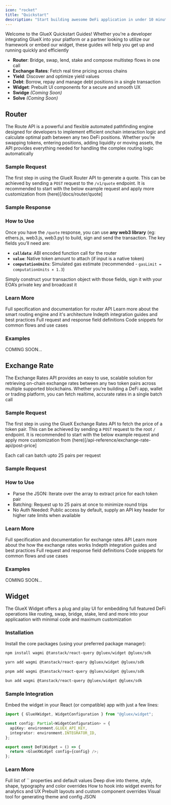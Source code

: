 ```yaml
---
icon: "rocket"
title: "Quickstart"
description: "Start building awesome DeFi application in under 10 minutes"
---
```



Welcome to the GlueX Quickstart Guides! Whether you're a developer integrating GlueX into your platform or a partner looking to utilize our framework or embed our widget, these guides will help you get up and running quickly and efficiently

- **Router**: Bridge, swap, lend, stake and compose multistep flows in one call
- **Exchange Rates**: Fetch real time pricing across chains
- **Yield**: Discover and optimize yield values
- **Debt**: Borrow, repay and manage debt positions in a single transaction
- **Widget**: Prebuilt UI components for a secure and smooth UX
- **Swidge** _(Coming Soon)_
- **Solve** _(Coming Soon)_

## Router

The Route API is a powerful and flexible automated pathfinding engine designed for developers to implement efficient onchain interaction logic and calculate optimal path between any two DeFi positions. Whether you’re swapping tokens, entering positions, adding liquidity or moving assets, the API provides everything needed for handling the complex routing logic automatically

### Sample Request

The first step in using the GlueX Router API to generate a quote. This can be achieved by sending a `POST` request to the `/v1/quote` endpoint. It is recommended to start with the below example request and apply more customization from (here)[/docs/router/quote]

<RouterRequest />

### Sample Response

<RouterResponse />

### How to Use

Once you have the `/quote` response, you can use **any web3 library** (eg: ethers.js, web3.js, web3.py) to build, sign and send the transaction. The key fields you’ll need are:

- **`calldata`**: ABI encoded function call for the router
- **`value`**: Native token amount to attach (if input is a native token)
- **`computationUnits`**: Simulated gas estimate (recommended - `gasLimit = computationUnits × 1.3`)

Simply construct your transaction object with those fields, sign it with your EOA’s private key and broadcast it

### Learn More

<CardGroup cols={3}>
  <Card title="API Reference" icon="code" href="">
    Full specification and documentation for router API
  </Card>
  <Card title="Architecture" icon="play" href="">
    Learn more about the smart routing engine and it's architecture
  </Card>
  <Card title="Tutorials" icon="book-open" href="">
    Indepth integration guides and best practices
  </Card>
  <Card title="Parameter Reference" icon="setting" href="">
    Full request and response field definitions
  </Card>
  <Card title="Examples" icon="terminal" href="">
    Code snippets for common flows and use cases
  </Card>
</CardGroup>

### Examples

<AccordionGroup>
  <Accordion title="Token Swap">

  </Accordion>

  <Accordion title="Vault Entry">

  </Accordion>

  <Accordion title="Lending">

  </Accordion>

  <Accordion title="Staking">

  </Accordion>
  
  <Accordion title="Crosschain">
    COMING SOON...
  </Accordion>
</AccordionGroup>

## Exchange Rate

The Exchange Rates API provides an easy to use, scalable solution for retrieving on-chain exchange rates between any two token pairs across multiple supported blockchains. Whether you’re building a DeFi app, wallet or trading platform, you can fetch realtime, accurate rates in a single batch call

### Sample Request

The first step in using the GlueX Exchange Rates API to fetch the price of a token pair. This can be achieved by sending a `POST` request to the root `/` endpoint. It is recommended to start with the below example request and apply more customization from (here)[/api-reference/exchange-rate-api/post-price]

<Note>Each call can batch upto 25 pairs per request</Note>

<ExchangeRateRequest />

### Sample Request

<ExchangeRateResponse />

### How to Use

- Parse the JSON: Iterate over the array to extract price for each token pair
- Batching: Request up to 25 pairs at once to minimize round trips
- No Auth Needed: Public access by default, supply an API key header for higher rate limits when available

### Learn More

<CardGroup cols={3}>
  <Card title="API Reference" icon="code" href="">
    Full specification and documentation for exchange rates API
  </Card>
  <Card title="Architecture" icon="play" href="">
    Learn more about the how the exchange rates works
  </Card>
  <Card title="Tutorials" icon="book-open" href="">
    Indepth integration guides and best practices
  </Card>
  <Card title="Parameter Reference" icon="setting" href="">
    Full request and response field definitions
  </Card>
  <Card title="Examples" icon="terminal" href="">
    Code snippets for common flows and use cases
  </Card>
</CardGroup>

### Examples

<AccordionGroup>
  <Accordion title="">

  </Accordion>

  <Accordion title="">

  </Accordion>

  <Accordion title="">

  </Accordion>

  <Accordion title="">

  </Accordion>
  
  <Accordion title="">
    COMING SOON...
  </Accordion>
</AccordionGroup>

## Widget

The GlueX Widget offers a plug and play UI for embedding full featured DeFi operations like routing, swap, bridge, stake, lend and more into your applicaation with minimal code and maximum customization

### Installation

Install the core packages (using your preferred package manager):

<CodeGroup>

```bash npm
npm install wagmi @tanstack/react-query @gluex/widget @gluex/sdk
```

```bash yarn
yarn add wagmi @tanstack/react-query @gluex/widget @gluex/sdk
```

```bash pnpm
pnpm add wagmi @tanstack/react-query @gluex/widget @gluex/sdk
```

```bash bun
bun add wagmi @tanstack/react-query @gluex/widget @gluex/sdk
```

</CodeGroup>

### Sample Integration

Embed the widget in your React (or compatible) app with just a few lines:

```typescript
import { GlueXWidget, WidgetConfiguration } from "@gluex/widget";

const config: Partial<WidgetConfiguration> = {
  apiKey: environment.GLUEX_API_KEY,
  integrator: environment.INTEGRATOR_ID,
};

export const DeFiWidget = () => {
  return <GlueXWidget config={config} />;
};
```

### Learn More

<CardGroup cols={3}>
  <Card
    title="Configuration"
    icon="setting"
    href=""
  >
    Full list of `<GlueXWidget />` properties and default values
  </Card>

  <Card title="Theming Guide" icon="palette" href="">
    Deep dive into theme, style, shape, typography and color overrides
  </Card>
  
  <Card title="Event System" icon="zap" href="">
    How to hook into widget events for analytics and UX
  </Card>
  
  <Card title="Advanced Examples" icon="terminal" href="">
    Prebuilt layouts and custom component overrides
  </Card>
  
  <Card title="Widget Studio" icon="play" href="https://studio.gluex.xyz/playground">
    Visual tool for generating theme and config JSON
  </Card>
</CardGroup>

